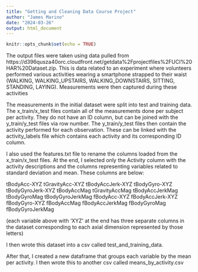 ---
title: "Getting and Cleaning Data Course Project"
author: "James Marino"
date: "2024-03-26"
output: html_document
---

```{r setup, include=FALSE}
knitr::opts_chunk$set(echo = TRUE)
```

The output files were taken using data pulled from https://d396qusza40orc.cloudfront.net/getdata%2Fprojectfiles%2FUCI%20HAR%20Dataset.zip. This is data related to an experiment where volunteers performed various activities wearing a smartphone strapped to their waist (WALKING, WALKING_UPSTAIRS, WALKING_DOWNSTAIRS, SITTING, STANDING, LAYING). Measurements were then captured during these activities

The measurements in the initial dataset were split into test and training data. The x_train/x_test files contain all of the measurements done per subject per activity. They do not have an ID column, but can be joined with the y_train/y_test files via row number. The y_train/y_test files then contain the activity performed for each observation. These can be linked with the activity_labels file which contains each activity and its corresponding ID column. 

I also used the features.txt file to rename the columns loaded from the x_train/x_test files. At the end, I selected only the Activity column with the activity descriptions and the columns representing variables related to standard deviation and mean. These columns are below: 

tBodyAcc-XYZ
tGravityAcc-XYZ
tBodyAccJerk-XYZ
tBodyGyro-XYZ
tBodyGyroJerk-XYZ
tBodyAccMag
tGravityAccMag
tBodyAccJerkMag
tBodyGyroMag
tBodyGyroJerkMag
fBodyAcc-XYZ
fBodyAccJerk-XYZ
fBodyGyro-XYZ
fBodyAccMag
fBodyAccJerkMag
fBodyGyroMag
fBodyGyroJerkMag

(each variable above with 'XYZ' at the end has three separate columns in the dataset corresponding to each axial dimension represented by those letters)

I then wrote this dataset into a csv called test_and_training_data. 

After that, I created a new dataframe that groups each variable by the mean per activity. I then wrote this to another csv called means_by_activity.csv